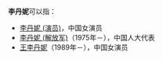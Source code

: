 '''李丹妮'''可以指：

*[[李丹妮_(演员)|李丹妮 (演员)]]，中国女演员
*[[李丹妮_(解放军)|李丹妮 (解放军)]]（1975年－），中国人大代表
*[[王李丹妮|王李丹妮]]（1989年－），中国女演员

{{Disambig|D丹|Cat=三字李姓人名消歧義}}